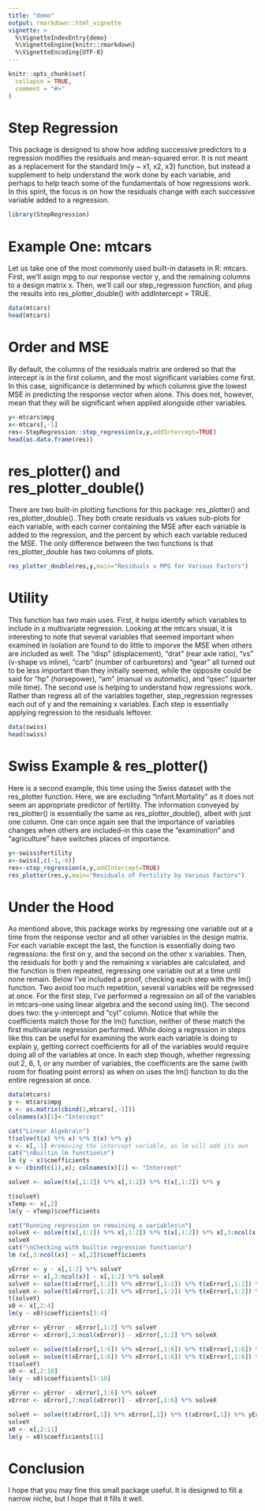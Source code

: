 ```yaml
---
title: "demo"
output: rmarkdown::html_vignette
vignette: >
  %\VignetteIndexEntry{demo}
  %\VignetteEngine{knitr::rmarkdown}
  %\VignetteEncoding{UTF-8}
---
```


```r
knitr::opts_chunk$set(
  collapse = TRUE,
  comment = "#>"
)
```

# Step Regression
  This package is designed to show how adding successive predictors to a regression modifies the residuals and mean-squared error.  It is not meant as a replacement for the standard lm(y ~ x1, x2, x3) function, but instead a supplement to help understand the work done by each variable, and perhaps to help teach some of the fundamentals of how regressions work.  In this spirit, the focus is on how the residuals change with each successive variable added to a regression.

```r
library(StepRegression)
```
# Example One: mtcars
  Let us take one of the most commonly used built-in datasets in R: mtcars.  First, we'll asign mpg to our response vector y, and the remaining columns to a design matrix x.  Then, we'll call our step_regression function, and plug the results into res_plotter_double() with addIntercept = TRUE.
```r
data(mtcars)
head(mtcars)
```
# Order and MSE
  By default, the columns of the residuals matrix are ordered so that the intercept is in the first column, and the most significant variables come first.  In this case, significance is determined by which columns give the lowest MSE in predicting the response vector when alone.  This does not, however, mean that they will be significant when applied alongside other variables.
```r
y<-mtcars$mpg
x<-mtcars[,-1]
res<-StepRegression::step_regression(x,y,addIntercept=TRUE)
head(as.data.frame(res))
```
# res_plotter() and res_plotter_double()
  There are two built-in plotting functions for this package: res_plotter() and res_plotter_double().  They both create residuals vs values sub-plots for each variable, with each corner containing the MSE after each variable is added to the regression, and the percent by which each variable reduced the MSE.  The only difference between the two functions is that res_plotter_double has two columns of plots.
```r
res_plotter_double(res,y,main="Residuals v MPG for Various Factors")
```
# Utility
  This function has two main uses.  First, it helps identify which variables to include in a multivariate regression.  Looking at the mtcars visual, it is interesting to note that several variables that seemed important when examined in isolation are found to do little to imporve the MSE when others are included as well.  The "disp" (displacement), "drat" (rear axle ratio), "vs" (v-shape vs inline), "carb" (number of carburetors) and "gear" all turned out to be less important than they initially seemed, while the opposite could be said for "hp" (horsepower), "am" (manual vs automatic), and "qsec" (quarter mile time).
  The second use is helping to understand how regressions work.  Rather than regress all of the variables together, step_regression regresses each out of y and the remaining x variables.  Each step is essentially applying regression to the residuals leftover.

```r
data(swiss)
head(swiss)
```
# Swiss Example & res_plotter()
  Here is a second example, this time using the Swiss dataset with the res_plotter function.  Here, we are excluding "Infant.Mortality" as it does not seem an appropriate predictor of fertility.  The information conveyed by res_plotter() is essentially the same as res_plotter_double(), albeit with just one column.  One can once again see that the importance of variables changes when others are included--in this case the "examination" and "agriculture" have switches places of importance.
```r
y<-swiss$Fertility
x<-swiss[,c(-1,-6)]
res<-step_regression(x,y,addIntercept=TRUE)
res_plotter(res,y,main="Residuals of Fertility by Various Factors")
```
# Under the Hood
  As mentiond above, this package works by regressing one variable out at a time from the response vector and all other variables in the design matrix.  For each variable except the last, the function is essentially doing two regressions: the first on y, and the second on the other x variables.  Then, the residuals for both y and the remaining x variables are calculated, and the function is then repeated, regressing one variable out at a time until none remain.
  Below I've included a proof, checking each step with the lm() function.  Two avoid too much repetition, several variables will be regressed at once.  For the first step, I've performed a regression on all of the variables in mtcars--one using linear algebra and the second using lm().  The second does two: the y-intercept and "cyl" column.  Notice that while the coefficients match those for the lm() function, neither of these match the first multivariate regression performed.  While doing a regression in steps like this can be useful for examining the work each variable is doing to explain y, getting correct coefficients for all of the variables would require doing all of the variables at once.
  In each step though, whether regressing out 2, 6, 1, or any number of variables, the coefficients are the same (with room for floating point errors) as when on uses the lm() function to do the entire regression at once.
```r
data(mtcars)
y <- mtcars$mpg
x <- as.matrix(cbind(1,mtcars[,-1]))
colnames(x)[1]<-"Intercept"

cat("Linear Algebra\n")
t(solve(t(x) %*% x) %*% t(x) %*% y)
x <- x[,-1] #removing the intercept variable, as lm will add its own
cat("\nBuiltin lm function\n")
lm (y ~ x)$coefficients
x <- cbind(c(1),x); colnames(x)[1] <- "Intercept"
```
```r
solveY <- solve(t(x[,1:2]) %*% x[,1:2]) %*% t(x[,1:2]) %*% y

t(solveY)
xTemp <- x[,2]
lm(y ~ xTemp)$coefficients
```
```r
cat("Running regression on remaining x variables\n")
solveX <- solve(t(x[,1:2]) %*% x[,1:2]) %*% t(x[,1:2]) %*% x[,3:ncol(x)]
solveX
cat("\nChecking with builtin regression function\n")
lm (x[,3:ncol(x)] ~ x[,2])$coefficients
```
```r
yError <- y - x[,1:2] %*% solveY
xError <- x[,3:ncol(x)] - x[,1:2] %*% solveX
solveY <- solve(t(xError[,1:2]) %*% xError[,1:2]) %*% t(xError[,1:2]) %*% yError
solveX <- solve(t(xError[,1:2]) %*% xError[,1:2]) %*% t(xError[,1:2]) %*% xError[,3:ncol(xError)]
t(solveY)
x0 <- x[,2:4]
lm(y ~ x0)$coefficients[3:4]
```
```r
yError <- yError - xError[,1:2] %*% solveY
xError <- xError[,3:ncol(xError)] - xError[,1:2] %*% solveX
```
```r
solveY <- solve(t(xError[,1:6]) %*% xError[,1:6]) %*% t(xError[,1:6]) %*% yError
solveX <- solve(t(xError[,1:6]) %*% xError[,1:6]) %*% t(xError[,1:6]) %*% xError[,7:ncol(xError)]
t(solveY)
x0 <- x[,2:10]
lm(y ~ x0)$coefficients[5:10]
```
```r
yError <- yError - xError[,1:6] %*% solveY
xError <- xError[,7:ncol(xError)] - xError[,1:6] %*% solveX
```
```r
solveY <- solve(t(xError[,1]) %*% xError[,1]) %*% t(xError[,1]) %*% yError
solveY
x0 <- x[,2:11]
lm(y ~ x0)$coefficients[11]
```
# Conclusion
  I hope that you may fine this small package useful.  It is designed to fill a narrow niche, but I hope that it fills it well.
